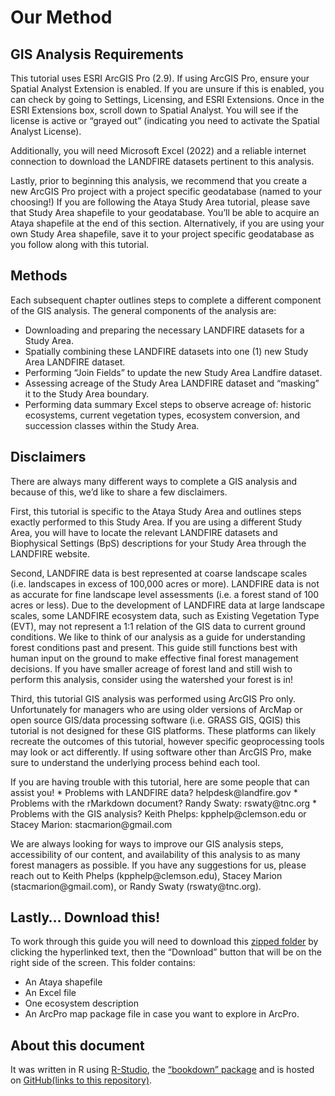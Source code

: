 # Our Method  {#ourmethods}

## GIS Analysis Requirements 

This tutorial uses ESRI ArcGIS Pro (2.9). If using ArcGIS Pro, ensure your Spatial Analyst Extension is enabled. If you are unsure if this is enabled, you can check by going to Settings, Licensing, and ESRI Extensions. Once in the ESRI Extensions box, scroll down to Spatial Analyst. You will see if the license is active or "grayed out" (indicating you need to activate the Spatial Analyst License). 

Additionally, you will need Microsoft Excel (2022) and a reliable internet connection to download the LANDFIRE datasets pertinent to this analysis. 

Lastly, prior to beginning this analysis, we recommend that you create a new ArcGIS Pro project with a project specific geodatabase (named to your choosing!) If you are following the Ataya Study Area tutorial, please save that Study Area shapefile to your geodatabase. You'll be able to acquire an Ataya shapefile at the end of this section. Alternatively, if you are using your own Study Area shapefile, save it to your project specific geodatabase as you follow along with this tutorial.


## Methods 

Each subsequent chapter outlines steps to complete a different component of the GIS analysis. The general components of the analysis are:

* Downloading and preparing the necessary LANDFIRE datasets for a Study Area.
* Spatially combining these LANDFIRE datasets into one (1) new Study Area LANDFIRE dataset.
* Performing "Join Fields" to update the new Study Area Landfire dataset.
* Assessing acreage of the Study Area LANDFIRE dataset and "masking" it to the Study Area boundary.
* Performing data summary Excel steps to observe acreage of: historic ecosystems, current vegetation types, ecosystem conversion, and succession classes within the Study Area.

## Disclaimers 

There are always many different ways to complete a GIS analysis and because of this, we'd like to share a few disclaimers. 

First, this tutorial is specific to the Ataya Study Area and outlines steps exactly performed to this Study Area. If you are using a different Study Area, you will have to locate the relevant LANDFIRE datasets and Biophysical Settings (BpS) descriptions for your Study Area through the LANDFIRE website. 

Second, LANDFIRE data is best represented at coarse landscape scales (i.e. landscapes in excess of 100,000 acres or more). LANDFIRE data is not as accurate for fine landscape level assessments (i.e. a forest stand of 100 acres or less). Due to the development of LANDFIRE data at large landscape scales, some LANDFIRE ecosystem data, such as Existing Vegetation Type (EVT), may not represent a 1:1 relation of the GIS data to current ground conditions. We like to think of our analysis as a guide for understanding forest conditions past and present. This guide still functions best with human input on the ground to make effective final forest management decisions. If you have smaller acreage of forest land and still wish to perform this analysis, consider using the watershed your forest is in!  

Third, this tutorial GIS analysis was performed using ArcGIS Pro only. Unfortunately for managers who are using older versions of ArcMap or open source GIS/data processing software (i.e. GRASS GIS, QGIS) this tutorial is not designed for these GIS platforms. These platforms can likely recreate the outcomes of this tutorial, however specific geoprocessing tools may look or act differently. If using software other than ArcGIS Pro, make sure to understand the underlying process behind each tool. 

If you are having trouble with this tutorial, here are some people that can assist you!
* Problems with LANDFIRE data? helpdesk@landfire.gov
* Problems with the rMarkdown document? Randy Swaty: rswaty@tnc.org
* Problems with the GIS analysis? Keith Phelps: kpphelp@clemson.edu or Stacey Marion: stacmarion@gmail.com

We are always looking for ways to improve our GIS analysis steps, accessibility of our content, and availability of this analysis to as many forest managers as possible. If you have any suggestions for us, please reach out to Keith Phelps (kpphelp@clemson.edu), Stacey Marion (stacmarion@gmail.com), or Randy Swaty (rswaty@tnc.org). 


## Lastly... Download this!
To work through this guide you will need to download this [zipped folder](https://github.com/rswaty/landfireFSC/blob/main/toDownload.zip) by clicking the hyperlinked text, then the "Download" button that will be on the right side of the screen.  This folder contains:

* An Ataya shapefile
* An Excel file
* One ecosystem description
* An ArcPro map package file in case you want to explore in ArcPro.

## About this document

It was written in R using [R-Studio](https://rstudio.com/), the ["bookdown" package](https://www.bookdown.org/) and is hosted on [GitHub(links to this repository)](https://github.com/rswaty/landfireFSC).  
